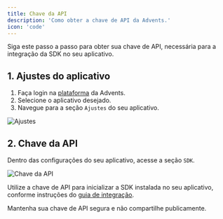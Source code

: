 ```yaml
---
title: Chave da API
description: 'Como obter a chave de API da Advents.'
icon: 'code'
---
```


Siga este passo a passo para obter sua chave de API, necessária para a integração da SDK no seu aplicativo.

## 1. Ajustes do aplicativo

1. Faça login na [plataforma](https://app.advents.io) da Advents.
2. Selecione o aplicativo desejado.
3. Navegue para a seção `Ajustes` do seu aplicativo.

![Ajustes](/assets/images/settings.png)

## 2. Chave da API

Dentro das configurações do seu aplicativo, acesse a seção `SDK`.

![Chave da API](/assets/images/api-key.png)

Utilize a chave de API para inicializar a SDK instalada no seu aplicativo, conforme instruções do [guia de integração](/sdks).

<Warning>Mantenha sua chave de API segura e não compartilhe publicamente.</Warning>
